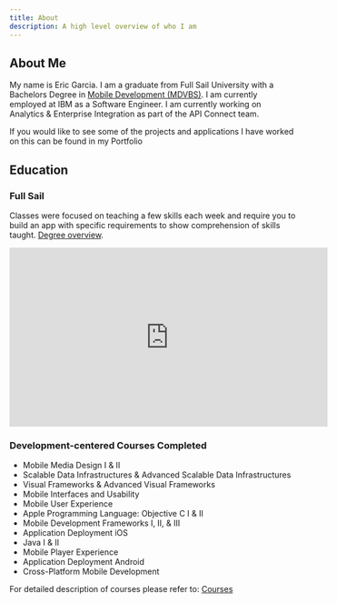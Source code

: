 ```yaml
---
title: About
description: A high level overview of who I am
---
```


## About Me

My name is Eric Garcia. I am a graduate from Full Sail University with a
Bachelors Degree in <a href="https://www.fullsail.edu/degrees/mobile-development-bachelor" target="blank"> Mobile Development (MDVBS)</a>.
I am currently employed at IBM as a Software Engineer. I am currently working on
Analytics & Enterprise Integration as part of the API Connect team.

<!-- Need to add links to about and portfolio sections -->

If you would like to see some of the projects and applications I have worked
on this can be found in my Portfolio

## Education

### Full Sail

Classes were focused on teaching a few skills each week and require you to build an app
with specific requirements to show comprehension of skills taught. <a href="https://www.fullsail.edu/degrees/mobile-development-bachelor" target="blank"> Degree overview</a>.

<!-- MDVBS Video -->

<div class="video-container video-container-16x9">
  <iframe
    width="560"
    height="315"
    align="center"
    src="https://www.youtube.com/embed/5FohgYaD9OU"
    frameborder="0"
    allowfullscreen
  ></iframe>
</div>

### Development-centered Courses Completed

- Mobile Media Design I & II
- Scalable Data Infrastructures & Advanced Scalable Data Infrastructures
- Visual Frameworks & Advanced Visual Frameworks
- Mobile Interfaces and Usability
- Mobile User Experience
- Apple Programming Language: Objective C I & II
- Mobile Development Frameworks I, II, & III
- Application Deployment iOS
- Java I & II
- Mobile Player Experience
- Application Deployment Android
- Cross-Platform Mobile Development

For detailed description of
courses please refer to: <a href="https://www.fullsail.edu/degrees/mobile-development-bachelor/courses" target="blank">Courses</a>
